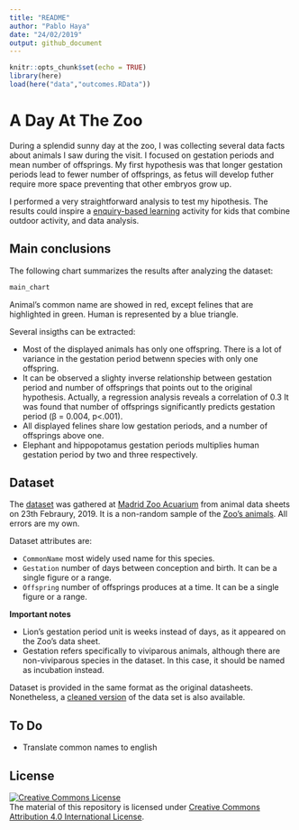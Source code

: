 ```yaml
---
title: "README"
author: "Pablo Haya"
date: "24/02/2019"
output: github_document
---
```


```r
knitr::opts_chunk$set(echo = TRUE)
library(here)
load(here("data","outcomes.RData"))
```

# A Day At The Zoo

During a splendid sunny day at the zoo, I was collecting several data facts about animals I saw during the visit. I focused on gestation periods and mean number of offsprings. My first hypothesis was that longer gestation periods lead to fewer number of offsprings, as fetus will develop futher require more space preventing that other embryos grow up.

I performed a very straightforward analysis to test my hipothesis. The results could inspire a [enquiry-based learning](https://en.wikipedia.org/wiki/Inquiry-based_learning) activity for kids that combine outdoor activity, and data analysis.

## Main conclusions

The following chart summarizes the results after analyzing the dataset:

```r
main_chart
```

Animal's common name are showed in red, except felines that are highlighted in green. Human is represented by a blue triangle.

Several insigths can be extracted: 

* Most of the displayed animals has only one offspring. There is a lot of variance in the gestation period betwenn species with only one offspring. 
* It can be observed a slighty inverse relationship between gestation period and number of offsprings that points out to the original hypothesis. Actually, a regression analysis reveals a correlation of 0.3  It was found that number of offsprings significantly predicts gestation period (β = 0.004, p<.001).  
* All displayed felines share low gestation periods, and a number of offsprings above one.
* Elephant and hippopotamus gestation periods multiplies human gestation period by two and three respectively.

## Dataset

The [dataset](/blob/master/data/gestationoffsprings.csv) was gathered at [Madrid Zoo Acuarium](https://goo.gl/maps/ZUQfrk8Kr7A2) from animal data sheets on 23th Febraury, 2019. It is a non-random sample of the [Zoo's animals](https://www.zoomadrid.com/en/in-the-zoo/animals). All errors are my own.  

Dataset attributes are:

* `CommonName` most widely used name for this species.
* `Gestation` number of days between conception and birth. It can be a single figure or a range.
* `Offspring` number of offsprings produces at a time. It can be a single figure or a range.

**Important notes**

* Lion's gestation period unit is weeks instead of days, as it appeared on the Zoo's data sheet.
* Gestation refers specifically to viviparous animals, although there are non-viviparous species in the dataset. In this case, it should be named as incubation instead. 

Dataset is provided in the same format as the original datasheets. Nonetheless, a [cleaned version](/blob/master/data/gestationoffsprings_clean.csv) of the data set is also available.

## To Do

* Translate common names to english

## License

<a rel="license" href="http://creativecommons.org/licenses/by/4.0/"><img alt="Creative Commons License" style="border-width:0" src="https://i.creativecommons.org/l/by/4.0/88x31.png" /></a><br />The material of this repository is licensed under <a rel="license" href="http://creativecommons.org/licenses/by/4.0/">Creative Commons Attribution 4.0 International License</a>.